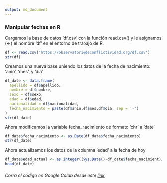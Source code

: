```yaml
---
output: md_document
---
```


### Manipular fechas en R

Cargamos la base de datos 'df.csv' con la función read.csv() y le asignamos (\<-) el nombre 'df' en el entorno de trabajo de R.

```r
df <- read.csv('https://observatoriodeconflictividad.org/df.csv')
str(df)
```

Creamos una nueva base uniendo los datos de la fecha de nacimiento: 'anio', 'mes', y 'dia'

```r
df_date <- data.frame(
  apellido = df$apellido,
  nombre = df$nombre,
  sexo = df$sexo,
  edad = df$edad,
  nacionalidad = df$nacionalidad,
  fecha_nacimiento = paste(df$anio,df$mes,df$dia, sep = '-')
)
str(df_date)
```

Ahora modificamos la variable fecha_nacimiento de formato 'chr' a 'date'

```r
df_date$fecha_nacimiento <- as.Date(df_date$fecha_nacimiento)
str(df_date)
```

Ahora actualizamos los datos de la columna 'edad' a la fecha de hoy

```r
df_date$edad_actual <- as.integer((Sys.Date()-df_date$fecha_nacimient)/365.25)
head(df_date)
```

###### Corra el código en Google Colab desde este [link](https://colab.research.google.com/drive/1OLelYB7NYQIm3ZmFxdRoJknVrzsnZfGv?usp=sharing "Google Colab").

